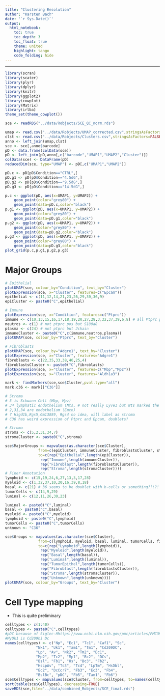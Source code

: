 ```yaml
---
title: "Clustering Resolution"
author: "Karsten Bach"
date: '`r Sys.Date()`'
output:
  html_notebook:
    toc: true
    toc_depth: 3
    toc_float: true
    theme: united
    highlight: tango
    code_folding: hide
---
```

***

```r
library(scran)
library(scater)
library(plyr)
library(dplyr)
library(knitr)
library(ggplot2)
library(cowplot)
library(Matrix)
library(irlba)
theme_set(theme_cowplot())

sce <- readRDS("../data/Robjects/SCE_QC_norm.rds")

umap <- read.csv("../data/Robjects/UMAP_corrected.csv",stringsAsFactors=FALSE)[,-1]
clst <- read.csv("../data/Robjects/Clusters.csv",stringsAsFactors=FALSE)[,-1]
anno <- left_join(umap,clst)
sce <- sce[,anno$barcode]
pD <- data.frame(colData(sce))
pD <- left_join(pD,anno[,c("barcode","UMAP1","UMAP2","Cluster")])
colData(sce) <- DataFrame(pD)
reducedDim(sce, type="UMAP") <- pD[,c("UMAP1","UMAP2")]
```

```r
pD.c <- pD[pD$Condition=="CTRL",]
pD.g1 <- pD[pD$Condition=="4.5dG",]
pD.g2 <- pD[pD$Condition=="9.5dG",]
pD.g3 <- pD[pD$Condition=="14.5dG",]

p.c <- ggplot(pD, aes(x=UMAP1, y=UMAP2)) +
    geom_point(color="grey80") +
    geom_point(data=pD.c,color="black")
p.g1 <- ggplot(pD, aes(x=UMAP1, y=UMAP2)) +
    geom_point(color="grey80") +
    geom_point(data=pD.g1,color="black")
p.g2 <- ggplot(pD, aes(x=UMAP1, y=UMAP2)) +
    geom_point(color="grey80") +
    geom_point(data=pD.g2,color="black")
p.g3 <- ggplot(pD, aes(x=UMAP1, y=UMAP2)) +
    geom_point(color="grey80") +
    geom_point(data=pD.g3,color="black")
plot_grid(p.c,p.g1,p.g2,p.g3)
```

# Major Groups
```r
# Epithelial
plotUMAP(sce, colour_by="Condition", text_by="Cluster")
plotExpression(sce, x="Cluster", features=c("Epcam"))
epithelial <- c(11,12,14,21,23,26,29,30,36,9)
epiCluster <- paste0("C",epithelial)

# Immune
plotExpression(sce, x="Condition", features=c("Ptprc"))
immune <- c(10,13,15,16,17,18,19,20,27,28,3,32,37,39,6,8) # all Ptprc pos, 32 not but is together w myeloid, 30 is ptprc pos but maps w epithelial
neutros <- c(1) # not ptprc pos but S100a8
plasma <- c(24) # not ptprc but Jchain
immuneCluster <- paste0("C",c(immune,neutros,plasma))
plotUMAP(sce, colour_by="Ptprc", text_by="Cluster")

# Fibroblasts
plotUMAP(sce, colour_by="Adgre1", text_by="Cluster")
plotExpression(sce, x="Cluster", features="Adgre1")
fibroblasts <- c(22,35,33,38,40,25,4)
fibroblastsCluster <- paste0("C",fibroblasts)
plotExpression(sce, x="Cluster", features=c("Mbp","Mpz"))
plotExpression(sce, x="Cluster", features="Aldh1a3")

mark <- findMarkers(sce,sce$Cluster,pval.type="all")
mark.c36 <- mark[["C36"]]

# Stroma
# 5 is Schwann Cell (Mbp, Mpz)
# 34 lymphatic endothelium (Nts, # not really Lyve1 but Nts marked the lymphatic endothelium in prev)
# 2,31,34 are endothelium (Emcn)
# 7 Higd1b,Rgs5,Gm13889, Rgs4 no idea, will label as stroma
# C30 has weird expression of Ptprc and Epcam, doublets?

# Stroma
stroma <- c(5,2,31,34,7)
stromaCluster <- paste0("C",stroma)

sce$MajorGroups <- mapvalues(as.character(sce$Cluster),
		       from=c(epiCluster, immuneCluster, fibroblastsCluster, stromaCluster),
		       to=c(rep("Epithelial",length(epiCluster)),
			    rep("Immune",length(immuneCluster)),
			    rep("Fibroblast",length(fibroblastsCluster)),
			    rep("Stroma",length(stromaCluster))))
# Finer Annotation
lymphoid <- c(15,19,24,6,27,13,3,17,28)
myeloid <- c(1,32,37,10,20,16,39,8,18)
basal <- c(21) # 36 seems to be doublet with b-cells or something??!?!
tumorCells <- c(14,9,29)
luminal <- c(12,11,26,30,23)

luminal <- paste0("C",luminal)
basal <- paste0("C",basal)
myeloid <- paste0("C",myeloid)
lymphoid <- paste0("C",lymphoid)
tumorCells <- paste0("C",tumorCells)
unknown <- "C36"

sce$Groups <- mapvalues(as.character(sce$Cluster),
		       from=c(lymphoid, myeloid, basal, luminal, tumorCells, fibroblastsCluster, stromaCluster, unknown),
		       to=c(rep("Lymphoid",length(lymphoid)),
			    rep("Myeloid",length(myeloid)),
			    rep("Basal",length(basal)),
			    rep("Luminal",length(luminal)),
			    rep("TumorEpithel",length(tumorCells)),
			    rep("Fibroblast",length(fibroblastsCluster)),
			    rep("Stroma",length(stromaCluster)),
			    rep("Unknown",length(unknown))))
plotUMAP(sce, colour_by="Groups", text_by="Cluster")
```

# Cell Type mapping
- This is quite preliminary
```r
celltypes <- c(1:40)
celltypes <- paste0("C",celltypes)
#pDC because of Siglec-Hhttps://www.ncbi.nlm.nih.gov/pmc/articles/PMC3977341/
#MyUk1 is Cd209hi Dc
names(celltypes) <- c("Np", "Ec1", "Tc1", "Caf1", "Sc",
		      "Nk1", "Uk1", "Tam1", "Tm1", "Cd209DC",
		      "Lp", "Av", "Nk2", "Tm2", "Bc1",
		      "Mp2", "Tc2", "Mp1", "Bc2", "DCs",
		      "Bsl", "Fb1", "Hs", "Bc3", "Fb2",
		      "HsLpAv", "Tc3", "Tc4", "LpTm", "HsDbl",
		      "Ec2", "DcCcr7", "Fb3", "Ec3", "Fb4",
		      "BslBc", "pDC", "Fb5", "Tam1", "Fb6")
sce$CellTypes <- mapvalues(sce$Cluster, from=celltypes, to=names(celltypes))
sort(table(sce$CellTypes), decreasing=TRUE)
saveRDS(sce,file="../data/combined_Robjects/SCE_final.rds")
```
